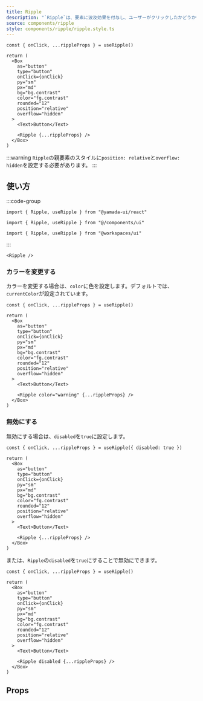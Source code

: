 ```yaml
---
title: Ripple
description: "`Ripple`は、要素に波及効果を付与し、ユーザーがクリックしたかどうかを認識させるコンポーネントです。"
source: components/ripple
style: components/ripple/ripple.style.ts
---
```


```tsx preview functional client
const { onClick, ...rippleProps } = useRipple()

return (
  <Box
    as="button"
    type="button"
    onClick={onClick}
    py="sm"
    px="md"
    bg="bg.contrast"
    color="fg.contrast"
    rounded="12"
    position="relative"
    overflow="hidden"
  >
    <Text>Button</Text>

    <Ripple {...rippleProps} />
  </Box>
)
```

:::warning
`Ripple`の親要素のスタイルに`position: relative`と`overflow: hidden`を設定する必要があります。
:::

## 使い方

:::code-group

```tsx [package]
import { Ripple, useRipple } from "@yamada-ui/react"
```

```tsx [alias]
import { Ripple, useRipple } from "@/components/ui"
```

```tsx [monorepo]
import { Ripple, useRipple } from "@workspaces/ui"
```

:::

```tsx
<Ripple />
```

### カラーを変更する

カラーを変更する場合は、`color`に色を設定します。デフォルトでは、`currentColor`が設定されています。

```tsx preview functional client
const { onClick, ...rippleProps } = useRipple()

return (
  <Box
    as="button"
    type="button"
    onClick={onClick}
    py="sm"
    px="md"
    bg="bg.contrast"
    color="fg.contrast"
    rounded="12"
    position="relative"
    overflow="hidden"
  >
    <Text>Button</Text>

    <Ripple color="warning" {...rippleProps} />
  </Box>
)
```

### 無効にする

無効にする場合は、`disabled`を`true`に設定します。

```tsx preview functional client
const { onClick, ...rippleProps } = useRipple({ disabled: true })

return (
  <Box
    as="button"
    type="button"
    onClick={onClick}
    py="sm"
    px="md"
    bg="bg.contrast"
    color="fg.contrast"
    rounded="12"
    position="relative"
    overflow="hidden"
  >
    <Text>Button</Text>

    <Ripple {...rippleProps} />
  </Box>
)
```

または、`Ripple`の`disabled`を`true`にすることで無効にできます。

```tsx preview functional client
const { onClick, ...rippleProps } = useRipple()

return (
  <Box
    as="button"
    type="button"
    onClick={onClick}
    py="sm"
    px="md"
    bg="bg.contrast"
    color="fg.contrast"
    rounded="12"
    position="relative"
    overflow="hidden"
  >
    <Text>Button</Text>

    <Ripple disabled {...rippleProps} />
  </Box>
)
```

## Props

<PropsTable name="ripple" />
